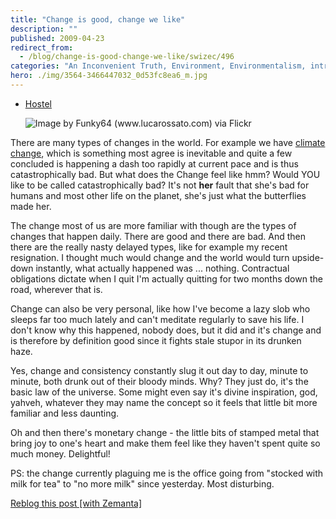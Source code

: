 ```yaml
---
title: "Change is good, change we like"
description: ""
published: 2009-04-23
redirect_from:
  - /blog/change-is-good-change-we-like/swizec/496
categories: "An Inconvenient Truth, Environment, Environmentalism, intrigues, life, Uncategorized"
hero: ./img/3564-3466447032_0d53fc8ea6_m.jpg
---
```


- [Hostel](http://www.flickr.com/photos/22715327@N06/3466447032/)

  ![Image by Funky64 (www.lucarossato.com) via Flickr](./img/3564-3466447032_0d53fc8ea6_m.jpg)

There are many types of changes in the world. For example we have [climate change](http://en.wikipedia.org/wiki/An_Inconvenient_Truth "An Inconvenient Truth"), which is something most agree is inevitable and quite a few concluded is happening a dash too rapidly at current pace and is thus catastrophically bad. But what does the Change feel like hmm? Would YOU like to be called catastrophically bad? It's not **her** fault that she's bad for humans and most other life on the planet, she's just what the butterflies made her.

The change most of us are more familiar with though are the types of changes that happen daily. There are good and there are bad. And then there are the really nasty delayed types, like for example my recent resignation. I thought much would change and the world would turn upside-down instantly, what actually happened was ... nothing. Contractual obligations dictate when I quit I'm actually quitting for two months down the road, wherever that is.

Change can also be very personal, like how I've become a lazy slob who sleeps far too much lately and can't meditate regularly to save his life. I don't know why this happened, nobody does, but it did and it's change and is therefore by definition good since it fights stale stupor in its drunken haze.

Yes, change and consistency constantly slug it out day to day, minute to minute, both drunk out of their bloody minds. Why? They just do, it's the basic law of the universe. Some might even say it's divine inspiration, god, yahveh, whatever they may name the concept so it feels that little bit more familiar and less daunting.

Oh and then there's monetary change - the little bits of stamped metal that bring joy to one's heart and make them feel like they haven't spent quite so much money. Delightful!

PS: the change currently plaguing me is the office going from "stocked with milk for tea" to "no more milk" since yesterday. Most disturbing.

[Reblog this post [with Zemanta]](http://reblog.zemanta.com/zemified/1ce089ba-a331-4d48-a0a6-fd7c2f1931e6/)